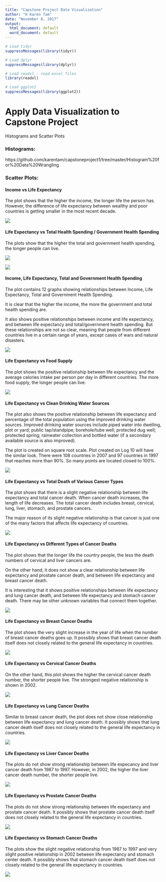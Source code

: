 ---
title: "Capstone Project Data Visualization"
author: "H Karen Tam"
date: "November 8, 2017"
output:
  html_document: default
  word_document: default
---

```{r, message=FALSE, echo=FALSE}

# Load tidyr
suppressMessages(library(tidyr))

# Load dplyr
suppressMessages(library(dplyr))

# Load readxl - read excel files
library(readxl)

# Load ggplot2
suppressMessages(library(ggplot2))

```

# Apply Data Visualization to Capstone Project


Histograms and Scatter Plots


### Histograms: 

https://github.com/karentam/capstoneproject1/tree/master/Histogram%20for%20Data%20Wrangling


### Scatter Plots:


#### Income vs Life Expectancy

The plot shows that the higher the income, the longer life the person has. However, the difference of life expectancy between wealthy and poor countries is getting smaller in the most recent decade. 

![](https://github.com/karentam/capstoneproject1/blob/master/ScatterPlot_IncomeLife_1960n2010_Log10.png?raw=true)


#### Life Expectancy vs Total Health Spending / Government Health Spending

The plots show that the higher the total and government health spending, the longer people can live.  

![](https://github.com/karentam/capstoneproject1/blob/master/ScatterPlot_HealthSpendLife_Log10.png?raw=true)

![](https://github.com/karentam/capstoneproject1/blob/master/ScatterPlot_GovSpendLife_Log10.png?raw=true)

#### Income, Life Expectancy, Total and Government Health Spending

The plot contains 12 graphs showing relationships between Income, Life Expectancy, Total and Government Health Spending. 

It is clear that the higher the income, the more the government and total health spending are. 

It also shows positive relationships between income and life expectancy, and between life expectancy and total/government health spending. But these relationships are not so clear, meaning that people from different countries live in a certain range of years, except cases of wars and natural disasters. 

![](https://github.com/karentam/capstoneproject1/blob/master/Pairs_IncomeLifeSpend_Log10.png?raw=true)

#### Life Expectancy vs Food Supply

The plot shows the positive relationship between life expectancy and the average calories intake per person per day in different countries. The more food supply, the longer people can live. 

![](https://github.com/karentam/capstoneproject1/blob/master/ScatterPlot_FoodLife_Log10.png?raw=true)

#### Life Expectancy vs Clean Drinking Water Sources

The plot also shows the positive relationship between life expectancy and percentage of the total population using the improved drinking water sources. Improved drinking water sources include piped water into dwelling, plot or yard; public tap/standpipe; borehole/tube well; protected dug well; protected spring; rainwater collection and bottled water (if a secondary available source is also improved). 

The plot is created on square root scale. Plot created on Log 10 will have the similar look. There were 108 countries in 2007 and 97 countries in 1997 that reaches more than 90%. So many points are located closed to 100%. 

![](https://github.com/karentam/capstoneproject1/blob/master/ScatterPlot_WaterLife_Sqrt.png?raw=true)

#### Life Expectancy vs Total Death of Various Cancer Types

The plot shows that there is a slight negative relationship between life expectancy and total cancer death. When cancer death increases, the length of life decreases. The total cancer death includes breast, cervical, lung, liver, stomach, and prostate cancers. 

The major reason of its slight negative relationship is that cancer is just one of the many factors that affects life expectancy of countries. 

![](https://github.com/karentam/capstoneproject1/blob/master/ScatterPlot_TotCLife_2002_Log10.png?raw=true)

#### Life Expectancy vs Different Types of Cancer Deaths

The plot shows that the longer life the country people, the less the death numbers of cervical and liver cancers are. 

On the other hand, it does not show a clear relationship between life expectancy and prostate cancer death, and between life expectancy and breast cancer death. 

It is interesting that it shows positive relationships between life expectancy and lung cancer death, and between life expectancy and stomach cancer death. There may be other unknown variables that connect them together. 

![](https://github.com/karentam/capstoneproject1/blob/master/ScatterPlot_AllCLife_2002_Log10.png?raw=true)

#### Life Expectancy vs Breast Cancer Deaths

The plot shows the very slight increase in the year of life when the number of breast cancer deaths goes up. It possibly shows that breast cancer death itself does not closely related to the general life expectancy in countries.

![](https://github.com/karentam/capstoneproject1/blob/master/ScatterPlot_BreastCLife_Log10.png?raw=true)

#### Life Expectancy vs Cervical Cancer Deaths

On the other hand, this plot shows the higher the cervical cancer death number, the shorter people live. The strongest negative relationship is shown in 2002.

![](https://github.com/karentam/capstoneproject1/blob/master/ScatterPlot_CervicalCLife_Log10.png?raw=true)


#### Life Expectancy vs Lung Cancer Deaths

Similar to breast cancer death, the plot does not show close relationship between life expectancy and lung cancer death. It possibly shows that lung cancer death itself does not closely related to the general life expectancy in countries. 

![](https://github.com/karentam/capstoneproject1/blob/master/ScatterPlot_LungCLife_Log10.png?raw=true)

#### Life Expectancy vs Liver Cancer Deaths

The plots do not show strong relationship between life expecancy and liver cancer death from 1987 to 1997. However, in 2002, the higher the liver cancer death number, the shorter people live.  

![](https://github.com/karentam/capstoneproject1/blob/master/ScatterPlot_LiverCLife_Log10.png?raw=true)


#### Life Expectancy vs Prostate Cancer Deaths

The plots do not show strong relationship between life expectancy and prostate cancer death. It possibly shows that prostate cancer death itself does not closely related to the general life expectancy in countries. 

![](https://github.com/karentam/capstoneproject1/blob/master/ScatterPlot_ProstateCLife_Log10.png?raw=true)


#### Life Expectancy vs Stomach Cancer Deaths

The plots show the slight negative relationship from 1987 to 1997 and very slight positive relationship in 2002 between life expectancy and stomach center death. It possibly shows that stomach cancer death itself does not closely related to the general life expectancy in countries. 

![](https://github.com/karentam/capstoneproject1/blob/master/ScatterPlot_StomachCLife_Log10.png?raw=true)


















